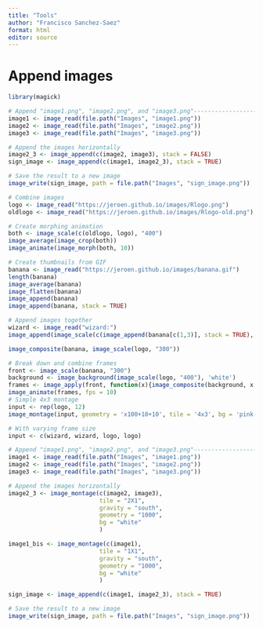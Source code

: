 ```yaml
---
title: "Tools"
author: "Francisco Sanchez-Saez"
format: html
editor: source
---
```


# Append images

```r
library(magick)

```

```r
# Append "image1.png", "image2.png", and "image3.png"------------------------
image1 <- image_read(file.path("Images", "image1.png"))
image2 <- image_read(file.path("Images", "image2.png"))
image3 <- image_read(file.path("Images", "image3.png"))

# Append the images horizontally
image2_3 <- image_append(c(image2, image3), stack = FALSE)
sign_image <- image_append(c(image1, image2_3), stack = TRUE)

# Save the result to a new image
image_write(sign_image, path = file.path("Images", "sign_image.png"))

```


```r
# Combine images
logo <- image_read("https://jeroen.github.io/images/Rlogo.png")
oldlogo <- image_read("https://jeroen.github.io/images/Rlogo-old.png")

# Create morphing animation
both <- image_scale(c(oldlogo, logo), "400")
image_average(image_crop(both))
image_animate(image_morph(both, 10))

# Create thumbnails from GIF
banana <- image_read("https://jeroen.github.io/images/banana.gif")
length(banana)
image_average(banana)
image_flatten(banana)
image_append(banana)
image_append(banana, stack = TRUE)

# Append images together
wizard <- image_read("wizard:")
image_append(image_scale(c(image_append(banana[c(1,3)], stack = TRUE), wizard)))

image_composite(banana, image_scale(logo, "300"))

# Break down and combine frames
front <- image_scale(banana, "300")
background <- image_background(image_scale(logo, "400"), 'white')
frames <- image_apply(front, function(x){image_composite(background, x, offset = "+70+30")})
image_animate(frames, fps = 10)
# Simple 4x3 montage
input <- rep(logo, 12)
image_montage(input, geometry = 'x100+10+10', tile = '4x3', bg = 'pink', shadow = TRUE)

# With varying frame size
input <- c(wizard, wizard, logo, logo)

```


```r
# Append "image1.png", "image2.png", and "image3.png"------------------------
image1 <- image_read(file.path("Images", "image1.png"))
image2 <- image_read(file.path("Images", "image2.png"))
image3 <- image_read(file.path("Images", "image3.png"))

# Append the images horizontally
image2_3 <- image_montage(c(image2, image3), 
                          tile = "2X1",
                          gravity = "south",
                          geometry = "1000",
                          bg = "white"
                          )

image1_bis <- image_montage(c(image1), 
                          tile = "1X1",
                          gravity = "south",
                          geometry = "1000",
                          bg = "white"
                          )

sign_image <- image_append(c(image1, image2_3), stack = TRUE)

# Save the result to a new image
image_write(sign_image, path = file.path("Images", "sign_image.png"))

```

